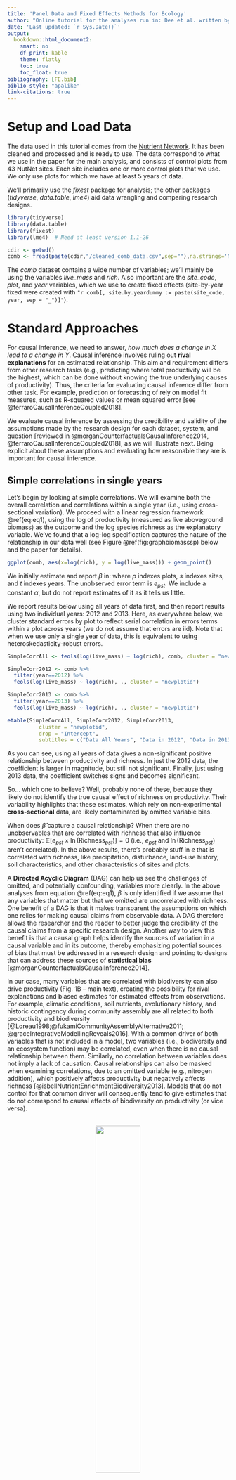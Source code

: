 ```yaml
---
title: 'Panel Data and Fixed Effects Methods for Ecology'
author: "Online tutorial for the analyses run in: Dee et al. written by Chris Severen and Laura Dee"
date: 'Last updated: `r Sys.Date()`'
output:
  bookdown::html_document2:
    smart: no
    df_print: kable
    theme: flatly
    toc: true
    toc_float: true
bibliography: [FE.bib]
biblio-style: "apalike"
link-citations: true
---
```

<!-- ## internal notes for how to use markdown -->

<!-- points 1 and 2 are quite easy to deal using bookdown instead of markdown. To do so you juste have to replace the "output: html_document"  with "output: bookdown::html_document2" in the yaml section.  -->

<!-- -Then, you can make references to sections using \@ref(name-of-section) where name-of-section is the section title in downcase letters and with spaces replaced by ‘-‘.  -->
<!-- -You can make references to figures using \@ref(fig:block) where block is the name of the r block that has produces the figure. Table will also work using \@ref(table:tablename). -->
<!-- - For equations, you have to label the equations using (\#eqname) inside the \begin{equation} \end{equation} block and then use  \@ref(eq:eqname) in the text -->
<!-- - For colours, I don’t know an easy solution but you can use html code directly:  -->
<!-- <div style="color: red; »> -->
<!--         This is an R Markdown document.  -->
<!-- </div> -->
<!-- will print the sentence in red.  -->

# Setup and Load Data

The data used in this tutorial comes from the [Nutrient Network](https://nutnet.org/). It has been cleaned and processed and is ready to use. The data correspond to what we use in the paper for the main analysis, and consists of control plots from 43 NutNet sites. Each site includes one or more control plots that we use. We only use plots for which we have at least 5 years of data.

We'll primarily use the *fixest* package for analysis; the other packages (*tidyverse*, *data.table*, *lme4*) aid data wrangling and comparing research designs.
```r
library(tidyverse)
library(data.table)
library(fixest)
library(lme4)  # Need at least version 1.1-26

cdir <- getwd()
comb <- fread(paste(cdir,"/cleaned_comb_data.csv",sep=""),na.strings='NA')
```

The *comb* dataset contains a wide number of variables; we'll mainly be using the variables *live_mass* and *rich*. Also important are the *site_code*, *plot*, and *year* variables, which we use to create fixed effects (site-by-year fixed were created with `"r comb[, site.by.yeardummy := paste(site_code, year, sep = "_")]"`).


# Standard Approaches

For causal inference, we need to answer, *how much does a change in $X$ lead to a change in $Y$*. Causal inference involves ruling out **rival explanations** for an estimated relationship. This aim and requirement differs from other research tasks (e.g., predicting where total productivity will be the highest, which can be done without knowing the true underlying causes of productivity). Thus, the criteria for evaluating causal inference differ from other task. For example, prediction or forecasting of rely on model fit measures, such as R-squared values or mean squared error [see @ferraroCausalInferenceCoupled2018]. 

We evaluate causal inference by assessing the credibility and validity of the assumptions made by the research design for each dataset, system, and question [reviewed in @morganCounterfactualsCausalInference2014, @ferraroCausalInferenceCoupled2018], as we will illustrate next.  Being explicit about these assumptions and evaluating how reasonable they are is important for causal inference. 


## Simple correlations in single years

Let's begin by looking at simple correlations. We will examine both the overall correlation and correlations within a single year (i.e., using cross-sectional variation). We proceed with a linear regression framework \@ref(eq:eq1), using the log of productivity (measured as live aboveground biomass) as the outcome and the log species richness as the explanatory variable.  We've found that a log-log specification captures the nature of the relationship in our data well (see Figure \@ref(fig:graphbiomasssp) below and the paper for details).

```r
ggplot(comb, aes(x=log(rich), y = log(live_mass))) + geom_point()
```

We initially estimate and report $\beta$ in:
\begin{equation}
\ln(\text{Live Mass}_{pst}) = \alpha + \beta \ln(\text{Richness}_{pst}) + e_{pst}
(\#eq:eq1)
\end{equation}
where $p$ indexes plots, $s$ indexes sites, and $t$ indexes years. The unobserved error term is $e_{pst}$. We include a constant $\alpha$, but do not report estimates of it as it tells us little.

We report results below using all years of data first, and then report results using two individual years: 2012 and 2013. Here, as everywhere below, we cluster standard errors by plot to reflect serial correlation in errors terms within a plot across years (we do not assume that errors are iid). Note that when we use only a single year of data, this is equivalent to using heteroskedasticity-robust errors.

```r
SimpleCorrAll <- feols(log(live_mass) ~ log(rich), comb, cluster = "newplotid") 

SimpleCorr2012 <- comb %>%
  filter(year==2012) %>%
  feols(log(live_mass) ~ log(rich), ., cluster = "newplotid") 

SimpleCorr2013 <- comb %>%
  filter(year==2013) %>%
  feols(log(live_mass) ~ log(rich), ., cluster = "newplotid") 

etable(SimpleCorrAll, SimpleCorr2012, SimpleCorr2013, 
          cluster = "newplotid", 
          drop = "Intercept", 
          subtitles = c("Data All Years", "Data in 2012", "Data in 2013"))  
```

As you can see, using all years of data gives a non-significant positive relationship between productivity and richness. In just the 2012 data, the coefficient is larger in magnitude, but still not significant. Finally, just using 2013 data, the coefficient switches signs and becomes significant. 

So... which one to believe? Well, probably none of these, because they likely do not identify the true causal effect of richness on productivity. Their variability highlights that these estimates, which rely on non-experimental **cross-sectional** data, are likely contaminated by omitted variable bias.

When does $\hat{\beta}$ capture a causal relationship? When there are no unobservables that are correlated with richness that also influence productivity: $\mathbb{E}[e_{pst} \times \ln(\text{Richness}_{pst})]=0$ (i.e., $e_{pst}$ and $\ln(\text{Richness}_{pst})$ aren't correlated). In the above results, there's probably stuff in $e$ that is correlated with richness, like precipitation, disturbance, land-use history, soil characteristics, and other characteristics of sites and plots.

A **Directed Acyclic Diagram** (DAG) can help us see the challenges of omitted, and potentially confounding, variables more clearly. In the above analyses from equation \@ref(eq:eq1), $\beta$ is only identified if we assume that any variables that matter but that we omitted are uncorrelated with richness. 
One benefit of a DAG is that it makes transparent the assumptions on which one relies for making causal claims from observable data. A DAG therefore allows the researcher and the reader to better judge the credibility of the causal claims from a specific research design. Another way to view this benefit is that a causal graph helps identify the sources of variation in a causal variable and in its outcome, thereby emphasizing potential sources of bias that must be addressed in a research design and pointing to designs that can address these sources of **statistical bias** [@morganCounterfactualsCausalInference2014].

In our case, many variables that are correlated with biodiversity can also drive productivity (Fig. 1B -- main text), creating the possibility for rival explanations and biased estimates for estimated effects from observations. For example, climatic conditions, soil nutrients, evolutionary history, and historic contingency during community assembly are all related to both productivity and biodiversity [@Loreau1998;@fukamiCommunityAssemblyAlternative2011; @graceIntegrativeModellingReveals2016]. With a common driver of both variables that is not included in a model, two variables (i.e., biodiversity and an ecosystem function) may be correlated, even when there is no causal relationship between them. Similarly, no correlation between variables does not imply a lack of causation. Causal relationships can also be masked when examining correlations, due to an omitted variable (e.g., nitrogen addition), which positively affects productivity but negatively affects richness [@isbellNutrientEnrichmentBiodiversity2013]. Models that do not control for that common driver will consequently tend to give estimates that do not correspond to causal effects of biodiversity on productivity (or vice versa). 

<center>
<br />
<img src="https://imgur.com/nNFnoL2.png" width="45%" />
<br />
</center>   

Figure 1B (main text -- right panel) is known as a directed acyclic causal graph (DAG) and is a visualization of qualitative causal assumptions (Pearl 2009, 2011; Fieberg & Ditmer 2012; Schoolmaster et al. 2013, 2020). A DAG encodes knowledge and beliefs about how a system works. The graphical relations depicted in the DAG encode causal claims – not just representations of associations. A directed edge (e.g., R --> P) depicts a claim about the results of many hypothetical experiments, whereby if every other variable represented in the graph is held fixed, R and P will covary if R if manipulated, but not if P is manipulated (note, a DAG assumes that one can isolate the effect of R on P, but does not imply that P can never affect R; another DAG may represent the reverse direction, P --> R). 

<div style="background-color: #c5cae9">
TAKEAWAY:

Omitted variable bias is a pervasive feature in observational analysis, and the assumptions that permit identification of causal effects are unlikely to hold when using cross-sectional variation.
</div>

## Common Ecological Design - Multivariate Regression 

Of course, in the above correlations, we include plots in sites from across the world, implicitly comparing grasslands in warmer climates with those in cooler ones, or wetter with dryer, or Europe with the Americas. There are a lot of differences between these places! 
 
A common response to this problem is to try to measure these differences and include them in the model.  In the causal inference literature, thisis known as **“conditioning on observables”** or Pearl’s **back-door criteria**. Conditioning on observables is convenient but makes strong assumptions for causal inference, namely the **“Selection on Observables” Assumption.** Informally, this assumption implies that confounding variables that could introduce bias into a design are known and observable to the researcher. The bias they introduce into an estimator can be eliminated (controlled, blocked) by conditioning strategies, such as regression, matching, or stratification methods. To read more, see (****add in REF 1****). We can visualize this assumption by modifying our DAG, and using some examples in R:

**INSERT DAG WITH THIS ASSUMPTION**

To explore the consequences of adding in covariates, we show the results of five models below. The first column repeats the first column from above. The second column adds in soil chemistry covariates, the third column instead adds weather covariates, and the fourth instead adds management variables plus habitat. The last columns adds in everything. For the purposes of this tutorial, we only show coefficient estimates for richness in the following table, even though the other terms are included in the model.

```r
SoilCovars <- feols(log(live_mass) ~ log(rich) +
                      pct_C + pct_N + ppm_P + ppm_K + ppm_Na + ppm_Mg + ppm_S + ppm_Na + ppm_Zn +  ppm_Mn +  ppm_Fe + ppm_Cu + ppm_B +
                      pH + PercentSand + PercentSilt + PercentClay, 
                    comb, cluster = "newplotid") 

WeatherCovars <- feols(log(live_mass) ~ log(rich) +
                         elevation + TEMP_VAR_v2 + MIN_TEMP_v2 + MAX_TEMP_v2 + TEMP_WET_Q_v2 + TEMP_DRY_Q_v2 + TEMP_WARM_Q_v2 + 
                         TEMP_COLD_Q_v2, 
                       comb, cluster = "newplotid") 

MgmtCovars <- feols(log(live_mass) ~ log(rich) +
                      as.factor(habitat) + managed + burned + grazed + anthropogenic, 
                    comb, cluster = "newplotid") 

AllCovars <- feols(log(live_mass) ~ log(rich) +
                     pct_C + pct_N + ppm_P + ppm_K + ppm_Na + ppm_Mg + ppm_S + ppm_Na + ppm_Zn +  ppm_Mn +  ppm_Fe + ppm_Cu + ppm_B +
                     pH + PercentSand + PercentSilt + PercentClay +
                     elevation + TEMP_VAR_v2 + MIN_TEMP_v2 + MAX_TEMP_v2 + TEMP_WET_Q_v2 + TEMP_DRY_Q_v2 + TEMP_WARM_Q_v2 +
                     TEMP_COLD_Q_v2 + as.factor(habitat) + managed + burned + grazed + anthropogenic, 
                   comb, cluster = "newplotid") 

etable(SimpleCorrAll, SoilCovars, WeatherCovars, MgmtCovars, AllCovars,
          cluster = "newplotid", 
          drop = "!rich", 
          subtitles = c("Data All Years", "+ Soil", "+ Weather", "+ Management", "+ All")) 
```

Estimates jump around depending on which covariates are used! This is likely a sign of some sort of omitted variables bias. Even though we consecutively explain more and more of the variation in the data, we are not necessarily any closer to a causal relationship.

There are a few other points to make about the above results that speak the practice of science. 

1.First, the number of observations changes based on which controls we use. Columns 2 and 5, where we only have 675 observations, might be on highly selected and not representative of the overall populations under study. A careful analysis could do any of a number of approaches to control for that, but far too often we just say ``This is what I have (all the) data for, so this what I estimate.'' It would be nice if there were a way to move forward even if we were unable to collect data on all the variables we wanted.

2.Second, and more perniciously, is specification hunting. What's to keep from only displaying results in columns 2 and 5 above, with no mention of the other results. P-hacking is something we should all be concerned about, but it's really easy to twiddle and play until one gets just the right set of results that agree with ones hypothesis.

3.Lastly, we assumed that all the covariates entered linearly and did not interact. What if what really matters is the interaction of nitrogen and precipitation? How do we capture that? We could include interactions and quadratics, or splines, but at some point, the number of covariates will exceed our sample size and nothing is identified.

<div style="background-color: #c5cae9">
TAKEAWAY: 

It is hard to assume the we observe and correctly control for all confounding variables when analyzing cross-sectional data
</div>

# Fixed Effects: Changing the Source of Variation

We now move on to the main course: Let's switch up where the identification comes from.

## Plot Fixed Effects

Let's ignore sites for a minute, and just think about the plots that lie in a single site. We're going to estimate the following model:
\begin{equation}
\ln(\text{Live Mass}_{pt}) = \beta \ln(\text{Richness}_{pt}) + \lambda_p + \delta_t + e_{pt}
\end{equation}
where we've added the term $\lambda_p$. This represents a vector of plot-specific fixed effect---a dummy variable for each plot. We also add time fixed effects ($\delta_t$, a dummy for each year) to control for the common differences to all plots in a year (in a site). We'll touch on that more later, but really, the *plot fixed effects are of greatest consequence*.

What does adding this vector of plot dummy variables do? Two big things. First, it controls for any and all time-invariant features of the plot, whether we observe them **or not**!!! To see this, imagine putting in a variable $x_p$ into the above equation linearly with the coefficient $\gamma$. We wouldn't actually be able to estimate $\gamma x_p$; it's already a component of $\lambda_p$. Don't know what functional for you should use for $x_p$ or whether it should be interacted with another variable? That's fine, that's already included in $\lambda_p$! We get a whole lot for the inclusion of this variable. 

Second, and most importantly conceptually, is that we are no longer directly comparing different plots; we aren't using  cross-sectional variation any more. Instead, we are using variation in richness and productivity within the same plot *over time*. So, we're implicitly comparing a plot in year $t$ with this same plot in year $t+k$ for some $k$. Another way to see this is that we could write a very similar equation in differences (ignore the $\delta_t$ for a moment):
\begin{equation}
\left(\ln(\text{Live Mass}_{pt})-\ln(\text{Live Mass}_{pt-1}) \right)= \beta \left( \ln(\text{Richness}_{pt}) - \ln(\text{Richness}_{pt-1}) \right) + \left( e_{pt} - e_{pt-1}\right)
\end{equation}
Where did $\lambda_p$ go? Well, $\lambda_p-\lambda_p=0$, so we don't need it. (NB: We could also subtract the mean of each variable over time within each plot and arrive at a similar estimator. There are subtle differences between the two approaches that depend on the nature of the error terms $e$, but they draw on the same source of variation).

What do we have to assume for a causal interpretation? There are a couple of different assumptions we could choose; I think it's easiest to frame it like this: $\mathbb{E}[ (e_{pt} - e_{pt-1}) \times (\ln(\text{Richness}_{pt}) - \ln(\text{Richness}_{pt-1}))]=0$. That is, changes in richness are uncorrelated with *changes in* unobserved determinants of richness. Because time-invariant unobservables do not change, they are no longer a concern! Instead, we're concerned if movements in some unobserved factor could both be driving our outcome variable and be correlated with richness.



What's the cost? Well, there are a few to consider, but some really aren't much of a restriction:

1. We use to worry about computational issues. Instead of differencing, we could have including the additional fixed effects as regressors. Were this a large vector, computation could have become difficult. This is rarely a concern thanks to better computers and better techniques.

2. We need longitudinal (panel) data (or repeated cross sections in some special circumstances). This is why economists get so much use out of administrative data! This data is rarer in ecology, but with the growth in LTERs and other multi-year sites, this is less of a constraint.

3. Our target of interest has to be time-varying. Any interesting time-invariant factors have been removed from the equation (literally).

EXPLAIN FIGURES

```r
comb$site <- comb$site_code
comb$plot = as.factor(comb$plot)

comb[,dm.changerich:=changerich-mean(changerich, na.rm=T), by=.(site,year)]
comb[,dm.changelive_mass:=changelive_mass-mean(changelive_mass, na.rm=T), by=.(site,year)]

comb[,`:=`(log.rich=log(rich), log.live_mass=log(live_mass))]
comb[order(year), change.log.rich := log(rich)-shift(log(rich)), by =.(plot, site_code)]
comb[order(year), change.log.live_mass := log(live_mass)-shift(log(live_mass)), by =.(plot, site_code)]
comb[,dm.change.log.rich:=change.log.rich-mean(change.log.rich, na.rm=T), by=.(site,year)]
comb[,dm.change.log.live_mass:=change.log.live_mass-mean(change.log.live_mass, na.rm=T), by=.(site,year)]

comb[,singledm.log.live_mass:=log.live_mass-mean(log.live_mass, na.rm=T), by=.(site, plot)]
comb[,doubledm.log.live_mass:=singledm.log.live_mass-mean(singledm.log.live_mass, na.rm=T), by=.(site, year)]

```



```r
# plot raw variation - no fixed effects
ggplot(comb[(site=="sedg.us" & plot %in% c("1","17")) | (site=="sevi.us" & plot %in% c("8","12")),],
       aes(x=year, y=log.live_mass, group=plot, linetype=plot, color = site)) + 
  geom_line() +   scale_color_manual(values=c('#999999','#E69F00')) +
  ggtitle("Raw Variation in log(live biomass)") + 
  theme_bw() + 
  ylim(c(-1,7)) + labs(y = "log(Live biomass)") +  labs(x = "Year") + 
  theme(axis.title.y= element_text(size=14)) + theme(axis.title.x= element_text(size=14)) +
  theme(axis.text.y = element_text(size = 14)) 
```

```r
## why does this look different?
ggplot(comb[site=="sedg.us" & plot %in% c("1","17") | (site=="sevi.us" & plot %in% c("8","12")), ],
       aes(x=year, y=singledm.log.live_mass, group=plot, linetype=plot, color = site)) + 
  geom_line() +    scale_color_manual(values=c('#999999','#E69F00')) +
  ggtitle("Variation in log(live biomass) after removing plot fixed effects") + 
  theme_bw() + 
  ylim(c(-5,7)) + labs(y = "log(Live biomass)") +  labs(x = "Year") + 
  theme(axis.title.y= element_text(size=14)) + theme(axis.title.x= element_text(size=14)) +
  theme(axis.text.y = element_text(size = 14)) 
```


To the statistical model: We're first going to estimate the following equation site-by-site on the five largest sites (in terms of the number plot-years we observe). 
\begin{equation}
\ln(\text{Live Mass}_{pt}) = \beta \ln(\text{Richness}_{pt}) + \lambda_p + \delta_t + e_{pt}
\end{equation}
The year fixed effects $\delta_t$ control for *time-varying* factors (observed or unobserved) that affect all plots at the site under consideration. For example, suppose 2007 was a particularly damp and rainy year at the site; $\delta_t$ controls for the average impact of that across all plots. 
Because what happens at one site in a year is probably very different from what happens at a different site in the same year, we estimate these separately for each site. This will make the point estimates for each site less precise (especially because we're clustering by plot), but this is just for illustration's sake.

```r
PlotFE_1 <- comb %>%
  filter(site_code=="cdcr.us") %>%
  feols(log(live_mass) ~ log(rich) | newplotid + year, ., cluster = "newplotid")

PlotFE_2 <- comb %>%
  filter(site_code=="cdpt.us") %>%
  feols(log(live_mass) ~ log(rich) | newplotid + year, ., cluster = "newplotid")

PlotFE_3 <- comb %>%
  filter(site_code=="koffler.ca") %>%
  feols(log(live_mass) ~ log(rich) | newplotid + year, ., cluster = "newplotid")

PlotFE_4 <- comb %>%
  filter(site_code=="sedg.us") %>%
  feols(log(live_mass) ~ log(rich) | newplotid + year, ., cluster = "newplotid")

PlotFE_5 <- comb %>%
  filter(site_code=="sier.us") %>%
  feols(log(live_mass) ~ log(rich) | newplotid + year, ., cluster = "newplotid")

etable(SimpleCorrAll, PlotFE_1, PlotFE_2, PlotFE_3, PlotFE_4, PlotFE_5,
          cluster = "newplotid", 
          drop = "!rich", 
          subtitles = c("Data All Years","US - CDCR", "US - CDPT", "CA - Koffler", "US - SEDG", "US - SIER" )) 
```

We again show the bivariate correlation on all sites first (SimpleCorrAll), and then the estimate for each site. **Whoa!** Now we're getting some negative coefficients (though mostly insignificant due to smaller effective sample sizes). We're controlling for lots and lots of things that we couldn't control for before, either because we didn't think to include them or we couldn't collect data on them. The R-squared values confirm that this is the case; we're generally explaining much more of the data than before (but note: R-squared values are NOT important for causal interpretations generally).

<div style="background-color: #c5cae9">
TAKEAWAY: 

Using unit fixed effects in panel data shifts the identifying variation from across units to within units over time.
</div>

## Bringing it all Together with Site-by-Year Fixed Effects

We now combine the plot-fixed-effect-based analyses together. This should give us more statistical power to detect effects. We do want to account for the fact that different sites experience different conditions in different years. To do so in a flexible way, we include site-by-year fixed effects, $\delta_{st}$. 
\begin{equation}
\ln(\text{Live Mass}_{pst}) = \beta \ln(\text{Richness}_{pst}) + \lambda_p + \delta_{st} +  e_{pst}
\end{equation}
These additional fixed effects control for all time-varying effects that impact the site as whole (i.e., that apply to all the plots equally). Thus, they capture the first order effects of weather, among other factors that could shift outcomes for the site as whole.


We will include a couple of time-varying controls. To make sure we don't drop locations with values of zero (but for which we want logged values), we first define the inverse hyperbolic sine. Note that we don't need to worry about that for productivity or richness because they never take a zero value.
```r

ihs <- function(x) {
  y <- log(x+sqrt(x^2 + 1))
}


MainMod_Rich     <- feols(log(live_mass) ~ log(rich)  | newplotid + site.by.yeardummy, comb) 
MainMod_RichEven <- feols(log(live_mass) ~ log(rich) + ihs(even) | newplotid + site.by.yeardummy, comb) 
MainMod_RichLag  <- feols(log(live_mass) ~ log(rich) + log(laggedrich) | newplotid + site.by.yeardummy, comb) 
MainMod_RichEvenLag <- feols(log(live_mass) ~ log(rich) + log(laggedrich) + ihs(even) | newplotid + site.by.yeardummy, comb)

etable(MainMod_Rich, MainMod_RichEven, MainMod_RichLag, MainMod_RichEvenLag,
          cluster = "newplotid")

```

As you can see, estimate on log richness are relatively stable across different specifications. Of special note: the coefficient on lagged richness (richness last year) is small and insignificant, given us confidence that our results reflect *contemporaneous* movement in richness, and some factor that is also correlated with last year's richness.

**TAKEAWAY: Fixed effects can alter the research design and control for a wide variety of potentially confounding factors!**

Once we account for the site-by-year effects, as in the models above, you can see in HOW TO REFERENCE THE FIG -- > graphdeplotsiteyearFE that we have removed variation in log(live mass) that is site and year specific, and likely to be driven by a confounding variable (e.g., drought at a site in a particular year).

```r
comb[,doubledm.log.live_mass:=singledm.log.live_mass-mean(singledm.log.live_mass, na.rm=T), by=.(site, year)]
```

```r
sitebyyear = ggplot(comb[site=="sedg.us" & plot %in% c("1","17") | (site=="sevi.us" & plot %in% c("8","12")),],
       aes(x=year, y=doubledm.log.live_mass, group=plot, linetype=plot, color = site)) + 
  geom_line() +   scale_color_manual(values=c('#999999','#E69F00')) +
  ggtitle("Variation in log(live biomass) after removing plot fixed and site by year effects") +
  theme_bw() +  
  ylim(c(-5,7)) 

sitebyyear +
  labs(y = "log(Live biomass)") +  labs(x = "Year") + 
   theme(axis.title.y= element_text(size=14)) + theme(axis.title.x= element_text(size=14)) +
  theme(axis.text.y = element_text(size = 14)) 
```


# Graphical Depictions of Variation without and with Fixed Effects  - CHRIS CHECK THIS AND HELP WITH TEXT?

Using simple plots of the relationships between richness and productivity (as log of richness and log of live mass), which mimic our process xxxxxxx, we can see the relationships shift from positive to negative. 

```r
# Cross-sectional analog - ignoring fixed effects and any other covariates
comb[,`:=`(log.rich=log(rich), log.live_mass=log(live_mass))]
ggplot(comb[!is.na(log.rich) & !is.na(log.live_mass),], 
       aes(x=log.rich, 
           y=log.live_mass)) + 
  geom_smooth(method="lm", se=T) + labs(y = "log(Live biomass)") + labs(x = "log(Richness)") + 
  theme_bw() +
  geom_point()
```

```r
# Plot FE only
# We'll also do (double) demeaning of logged values to mimic 
# what's done in log-log model
comb[order(year), change.log.rich := log(rich)-shift(log(rich)), by =.(plot, site_code)]
comb[order(year), change.log.live_mass := log(live_mass)-shift(log(live_mass)), by =.(plot, site_code)]

ggplot(comb[!is.na(change.log.rich) & !is.na(change.log.live_mass),], 
       aes(x=change.log.rich, 
           y=change.log.live_mass)) + labs(y = "log(Live biomass)") + labs(x = "log(Richness)") + 
  geom_smooth(method="lm", se=F) + 
  theme_bw() +
  geom_point()
```

```r
comb[,dm.changerich:=changerich-mean(changerich, na.rm=T), by=.(site,year)]
comb[,dm.changelive_mass:=changelive_mass-mean(changelive_mass, na.rm=T), by=.(site,year)]
comb[,dm.change.log.rich:=change.log.rich-mean(change.log.rich, na.rm=T), by=.(site,year)]
comb[,dm.change.log.live_mass:=change.log.live_mass-mean(change.log.live_mass, na.rm=T), by=.(site,year)]

# Panel analog (plot FE and site-year effects)
ggplot(comb[!is.na(dm.change.log.rich) & !is.na(dm.change.log.live_mass),], 
       aes(x=dm.change.log.rich, 
           y=dm.change.log.live_mass)) + labs(y = "log(Live biomass)") + labs(x = "log(Richness)") + 
  geom_smooth(method="lm", se=F) +
  theme_bw() +
  geom_point()

```


# Random Effects Don't Usually Cut It... CHRIS I DONT KNOW HOW TO ADD THE CITATION IN THAT I PUT IN THE ZOTERA LIB

Researchers sometimes turn to random effects models to attempt to deal with confounding variables or *unobserved heterogeneity*. While random effects models have a number of useful properties (reviewed in @bell2011), they **do not solve endogeneity problems** on their own. Any variable that is omitted from a random effects model is implicitly assumed to either have no effect on productivity or to be uncorrelated with richness (and any other variable in the model) So, random effects on their own don't buy us anything more than conditioning on observables. Check out how the results below vary to see this, and the more details on the mathematics behind this in *Appendix XXXXX* below:

First, consider the two linear models (without random effects) with different sets of soil variables

```r

## Linear Model with Soil Covariates
SoilCovars <- feols(log(live_mass) ~ log(rich) +
                      pct_C + pct_N + ppm_P + ppm_K + ppm_Na + ppm_Mg + ppm_S + ppm_Na + ppm_Zn +  ppm_Mn +  ppm_Fe + ppm_Cu + ppm_B, 
                    comb, cluster = "newplotid") 

## Linear Model with More Soil Covariates
SoilCovars_More <- feols(log(live_mass) ~ log(rich) +
                      pct_C + pct_N + ppm_P + ppm_K + ppm_Na + ppm_Mg + ppm_S + ppm_Na + ppm_Zn +  ppm_Mn +  ppm_Fe + ppm_Cu + ppm_B +
                      pH + PercentSand + PercentSilt + PercentClay, 
                    comb, cluster = "newplotid") 

etable(SoilCovars, SoilCovars_More,
          cluster = "newplotid", 
          drop = "!rich", 
          subtitles = c("Some soil covariates","More soil covariates")) 

```

See how the covariate of interest jumps around. Again, that's a reminder that there are likely omitted variables that are pretty correlated with our variable of interest.

So, that's our baseline. Now let's see what happens with random effects! 

```r

## First, characteristics of soil influence both productivity and richness, including XXXXXX. We can use covariates that characterize several aspects of the soil fertility and nutrients... LAUREN FILL IN HERE: including 
MixedMod_Rich_soil <- lmer(log(live_mass) ~ log(rich) + 
                             pct_C + pct_N + ppm_P + ppm_K + ppm_Na + ppm_Mg + ppm_S + ppm_Na + ppm_Zn +  ppm_Mn +  ppm_Fe + ppm_Cu + ppm_B +   pH + PercentSand + PercentSilt + PercentClay +    (1|newplotid) +   (1|site_code), comb, REML = F)
summary(MixedMod_Rich_soil)


### Based on prior studies and natural history, we would expect management and anthropogenic disturbances to be important confounding variables. The Nutrient Network data has indicator variables .... 
MixedMod_Rich2 <- lmer(log(live_mass) ~ log(rich) + 
                         managed + burned + grazed + anthropogenic + 
                         pct_C + pct_N + ppm_P + ppm_K + ppm_Na + ppm_Mg + ppm_S + ppm_Na + ppm_Zn +  ppm_Mn +  ppm_Fe + ppm_Cu + ppm_B +   pH + PercentSand + PercentSilt + PercentClay +    (1|newplotid) +                             (1|site_code), comb, REML = F)
summary(MixedMod_Rich2 )


## we build to the model presented in Figure 2B in the main text that includes XXXX variables 
MixedMod_Rich <- lmer(log(live_mass) ~ log(rich) + as.factor(country) + as.factor(habitat) + as.factor(year) + 
                        elevation + managed + burned + grazed + anthropogenic + 
                        TEMP_VAR_v2 + MIN_TEMP_v2 + MAX_TEMP_v2 + TEMP_WET_Q_v2 + TEMP_DRY_Q_v2 + TEMP_WARM_Q_v2 +                            TEMP_COLD_Q_v2 +   pct_C + pct_N + ppm_P + ppm_K + ppm_Na + ppm_Mg + ppm_S + ppm_Na + ppm_Zn +            ppm_Mn +  ppm_Fe + ppm_Cu + ppm_B +   pH + PercentSand + PercentSilt + PercentClay +    (1|newplotid) +                             (1|site_code), comb, REML = F)
summary(MixedMod_Rich )

```

None these models really addresses endogeneity...


#GLOSSARY

WHERE DID THIS GO

#References
